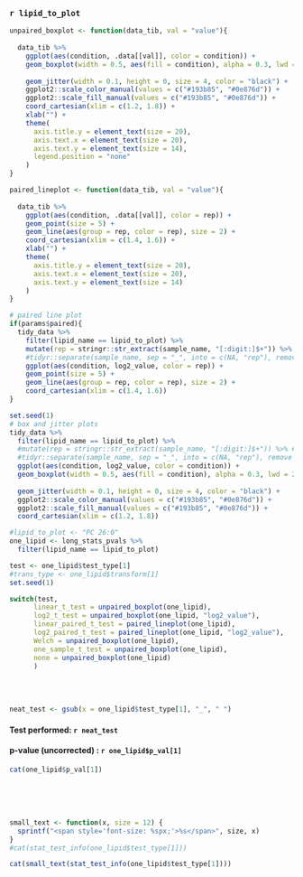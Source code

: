 ### `r lipid_to_plot`

```{r plotting_functions}
unpaired_boxplot <- function(data_tib, val = "value"){
  
  data_tib %>%
    ggplot(aes(condition, .data[[val]], color = condition)) +
    geom_boxplot(width = 0.5, aes(fill = condition), alpha = 0.3, lwd = 2, position= position_dodge2(padding = 0.01)) +
    
    geom_jitter(width = 0.1, height = 0, size = 4, color = "black") +
    ggplot2::scale_color_manual(values = c("#193b85", "#0e876d")) +
    ggplot2::scale_fill_manual(values = c("#193b85", "#0e876d")) +
    coord_cartesian(xlim = c(1.2, 1.8)) +
    xlab("") +
    theme(
      axis.title.y = element_text(size = 20), 
      axis.text.x = element_text(size = 20),
      axis.text.y = element_text(size = 14),
      legend.position = "none"
    )
}

paired_lineplot <- function(data_tib, val = "value"){
  
  data_tib %>%
    ggplot(aes(condition, .data[[val]], color = rep)) +
    geom_point(size = 5) +
    geom_line(aes(group = rep, color = rep), size = 2) +
    coord_cartesian(xlim = c(1.4, 1.6)) +
    xlab("") +
    theme(
      axis.title.y = element_text(size = 20), 
      axis.text.x = element_text(size = 20),
      axis.text.y = element_text(size = 14)
    )
}
```


```{r out.width=c('50%', '50%'), fig.show='hold', eval = FALSE}
# paired line plot
if(params$paired){
  tidy_data %>%
    filter(lipid_name == lipid_to_plot) %>%
    mutate(rep = stringr::str_extract(sample_name, "[:digit:]$+")) %>% # assuming the rep is the last digit
    #tidyr::separate(sample_name, sep = "_", into = c(NA, "rep"), remove = FALSE) %>%
    ggplot(aes(condition, log2_value, color = rep)) +
    geom_point(size = 5) +
    geom_line(aes(group = rep, color = rep), size = 2) +
    coord_cartesian(xlim = c(1.4, 1.6))
}

set.seed(1)
# box and jitter plots
tidy_data %>%
  filter(lipid_name == lipid_to_plot) %>%
  #mutate(rep = stringr::str_extract(sample_name, "[:digit:]$+")) %>% # assuming the rep is the last digit
  #tidyr::separate(sample_name, sep = "_", into = c(NA, "rep"), remove = FALSE) %>%
  ggplot(aes(condition, log2_value, color = condition)) +
  geom_boxplot(width = 0.5, aes(fill = condition), alpha = 0.3, lwd = 2, position= position_dodge2(padding = 0.01)) +
  
  geom_jitter(width = 0.1, height = 0, size = 4, color = "black") +
  ggplot2::scale_color_manual(values = c("#193b85", "#0e876d")) +
  ggplot2::scale_fill_manual(values = c("#193b85", "#0e876d")) +
  coord_cartesian(xlim = c(1.2, 1.8))
```

```{r}
#lipid_to_plot <- "PC 26:0"
one_lipid <- long_stats_pvals %>%
  filter(lipid_name == lipid_to_plot)
```

<div class = "row">
<div class = "col-md-6">
```{r}
test <- one_lipid$test_type[1]
#trans_type <- one_lipid$transform[1]
set.seed(1)

switch(test, 
      linear_t_test = unpaired_boxplot(one_lipid),
      log2_t_test = unpaired_boxplot(one_lipid, "log2_value"),
      linear_paired_t_test = paired_lineplot(one_lipid),
      log2_paired_t_test = paired_lineplot(one_lipid, "log2_value"),
      Welch = unpaired_boxplot(one_lipid),
      one_sample_t_test = unpaired_boxplot(one_lipid),
      none = unpaired_boxplot(one_lipid)
      )
```
</div>

<div class = "col-md-1">
</div>
<div class = "col-md-5">
<br>
<br>  

```{r neaten_test}
neat_test <- gsub(x = one_lipid$test_type[1], "_", " ")
```

#### Test performed: `r neat_test`  

#### p-value (uncorrected) : `r one_lipid$p_val[1]`    
```{r, results="asis", eval = FALSE}
cat(one_lipid$p_val[1])
```
<br><br><br>

```{r, results="asis"}
small_text <- function(x, size = 12) {
  sprintf("<span style='font-size: %spx;'>%s</span>", size, x)
}
#cat(stat_test_info(one_lipid$test_type[1]))

cat(small_text(stat_test_info(one_lipid$test_type[1])))
```

</div>
</div>


